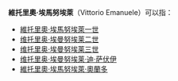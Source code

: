 '''維托里奧·埃馬努埃萊'''（Vittorio Emanuele）可以指：
* [[維托里奧·埃馬努埃萊一世|維托里奧·埃馬努埃萊一世]]
* [[维托里奥·埃曼努埃莱二世|维托里奥·埃曼努埃莱二世]]
* [[维托里奥·埃曼努埃莱三世|维托里奥·埃曼努埃莱三世]]
* [[维托里奥·埃曼努埃莱·迪·萨伏伊|维托里奥·埃曼努埃莱·迪·萨伏伊]]
* [[維托里奧·埃馬努埃萊·奧蘭多|維托里奧·埃馬努埃萊·奧蘭多]]

{{Disambiguation|Vittorio Emanuele|Cat=八字以上人名译名消歧义}}